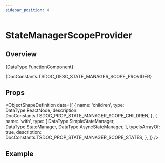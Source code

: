 ```yaml
---
sidebar_position: 4
---
```



# StateManagerScopeProvider

## Overview

<TypeDisplay>{DataType.FunctionComponent}</TypeDisplay>

<MarkdownWrapper>{DocConstants.TSDOC_DESC_STATE_MANAGER_SCOPE_PROVIDER}</MarkdownWrapper>

## Props

<ObjectShapeDefinition data={[
  {
    name: 'children',
    type: DataType.ReactNode,
    description: DocConstants.TSDOC_PROP_STATE_MANAGER_SCOPE_CHILDREN,
  },
  {
    name: 'with',
    type: [
      DataType.SimpleStateManager,
      DataType.StateManager,
      DataType.AsyncStateManager,
    ],
    typeIsArrayOf: true,
    description: DocConstants.TSDOC_PROP_STATE_MANAGER_SCOPE_STATES,
  },
]} />

## Example

<SimpleWebPlayground code={CODE_EXAMPLE} />
